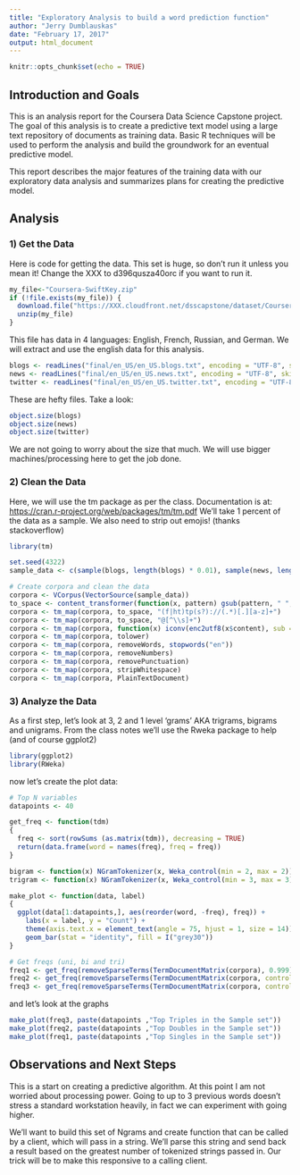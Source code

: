 ```yaml
---
title: "Exploratory Analysis to build a word prediction function"
author: "Jerry Dumblauskas"
date: "February 17, 2017"
output: html_document
---
```


```r
knitr::opts_chunk$set(echo = TRUE)
```

## Introduction and Goals

This is an analysis report for the Coursera Data Science Capstone project. The goal of this analysis is to create a predictive text model using a large text repository of documents as training data. Basic R techniques will be used to perform the analysis and build the groundwork for an eventual predictive model.

This report describes the major features of the training data with our exploratory data analysis and summarizes plans for creating the predictive model.


## Analysis
### 1) Get the Data
Here is code for getting the data.  This set is huge, so don't run it unless you mean it!  Change the XXX to d396qusza40orc if you want to run it.

```r
my_file<-"Coursera-SwiftKey.zip"
if (!file.exists(my_file)) {
  download.file("https://XXX.cloudfront.net/dsscapstone/dataset/Coursera-SwiftKey.zip", destfile=my_file)
  unzip(my_file)
}
```

This file has data in 4 languages: English, French, Russian, and German.  We will extract and use the english data for this analysis.
```r
blogs <- readLines("final/en_US/en_US.blogs.txt", encoding = "UTF-8", skipNul = TRUE)
news <- readLines("final/en_US/en_US.news.txt", encoding = "UTF-8", skipNul = TRUE)
twitter <- readLines("final/en_US/en_US.twitter.txt", encoding = "UTF-8", skipNul = TRUE)
```

These are hefty files.  Take a look:
```r
object.size(blogs)
object.size(news)
object.size(twitter)
```

We are not going to worry about the size that much.  We will use bigger machines/processing here to get the job done.

### 2) Clean the Data
Here, we will use the tm package as per the class.  Documentation is at: <https://cran.r-project.org/web/packages/tm/tm.pdf>
We'll take 1 percent of the data as a sample.  We also need to strip out emojis! (thanks stackoverflow)


```r
library(tm)

set.seed(4322)
sample_data <- c(sample(blogs, length(blogs) * 0.01), sample(news, length(news) * 0.01), sample(twitter, length(twitter) * 0.01))

# Create corpora and clean the data
corpora <- VCorpus(VectorSource(sample_data))
to_space <- content_transformer(function(x, pattern) gsub(pattern, " ", x))
corpora <- tm_map(corpora, to_space, "(f|ht)tp(s?)://(.*)[.][a-z]+")
corpora <- tm_map(corpora, to_space, "@[^\\s]+")
corpora <- tm_map(corpora, function(x) iconv(enc2utf8(x$content), sub = "byte"))
corpora <- tm_map(corpora, tolower)
corpora <- tm_map(corpora, removeWords, stopwords("en"))
corpora <- tm_map(corpora, removeNumbers)
corpora <- tm_map(corpora, removePunctuation)
corpora <- tm_map(corpora, stripWhitespace)
corpora <- tm_map(corpora, PlainTextDocument)
```


### 3) Analyze the Data
As a first step, let's look at 3, 2 and 1 level 'grams' AKA trigrams, bigrams and unigrams.  From the class notes we'll use the Rweka package to help (and of course ggplot2)

```r
library(ggplot2)
library(RWeka)
```

now let's create the plot data:
```r

# Top N variables
datapoints <- 40

get_freq <- function(tdm) 
{
  freq <- sort(rowSums (as.matrix(tdm)), decreasing = TRUE)
  return(data.frame(word = names(freq), freq = freq))
}

bigram <- function(x) NGramTokenizer(x, Weka_control(min = 2, max = 2))
trigram <- function(x) NGramTokenizer(x, Weka_control(min = 3, max = 3))

make_plot <- function(data, label) 
{
  ggplot(data[1:datapoints,], aes(reorder(word, -freq), freq)) +
    labs(x = label, y = "Count") +
    theme(axis.text.x = element_text(angle = 75, hjust = 1, size = 14)) +
    geom_bar(stat = "identity", fill = I("grey30"))
}

# Get freqs (uni, bi and tri)
freq1 <- get_freq(removeSparseTerms(TermDocumentMatrix(corpora), 0.999))
freq2 <- get_freq(removeSparseTerms(TermDocumentMatrix(corpora, control = list(tokenize = bigram)), 0.999))
freq3 <- get_freq(removeSparseTerms(TermDocumentMatrix(corpora, control = list(tokenize = trigram)), 0.9999))
```

and let's look at the graphs
```r
make_plot(freq3, paste(datapoints ,"Top Triples in the Sample set"))
make_plot(freq2, paste(datapoints ,"Top Doubles in the Sample set"))
make_plot(freq1, paste(datapoints ,"Top Singles in the Sample set"))
```


## Observations and Next Steps

This is a start on creating a predictive algorithm.  At this point I am not worried about processing power.  Going to up to 3 previous words doesn't stress a standard workstation heavily, in fact we can experiment with going higher.

We'll want to build this set of Ngrams and create function that can be called by a client, which will pass in a string.  We'll parse this string and send back a result based on the greatest number of tokenized strings passed in.  Our trick will be to make this responsive to a calling client.
